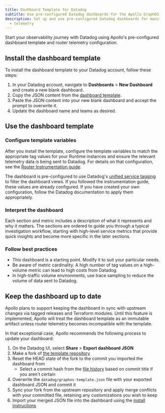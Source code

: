 ```yaml
---
title: Dashboard Template for Datadog
subtitle: Use pre-configured Datadog dashboards for the Apollo GraphOS Runtime
description: Set up and use pre-configured Datadog dashboards for monitoring the Apollo GraphOS Runtime.
  - telemetry
---
```


Start your observability journey with Datadog using Apollo's pre-configured dashboard template and router telemetry configuration.

## Install the dashboard template

To install the dashboard template to your Datadog account, follow these steps:

1. In your Datadog account, navigate to **Dashboards** > **New Dashboard** and create a new blank dashboard.
2. Copy the JSON content from the [dashboard template](https://github.com/apollographql/apm-templates/blob/main/datadog/graphos-template.json).
3. Paste the JSON content into your new blank dashboard and accept the prompt to overwrite it.
4. Update the dashboard name and teams as desired.

## Use the dashboard template

### Configure template variables

After you install the template, configure the template variables to match the appropriate tag values for your Runtime instances and ensure the relevant telemetry data is being sent to Datadog.
For details on that configuration, see the [Router Instrumentation guide](/graphos/routing/observability/router-telemetry-otel/apm-guides/datadog/router-instrumentation).

The dashboard is pre-configured to use Datadog's [unified service tagging](https://docs.datadoghq.com/getting_started/tagging/unified_service_tagging) to filter the dashboard views. If you followed the instrumentation guide, these values are already configured.
If you have created your own configuration, follow the Datadog documentation to apply them appropriately.

### Interpret the dashboard

Each section and metric includes a description of what it represents and why it matters. The sections are ordered to guide you through a typical investigation workflow, starting with high-level service metrics that provide quick insights and become more specific in the later sections.

### Follow best practices
- This dashboard is a starting point. Modify it to suit your particular needs.
- Be aware of metric cardinality. A high number of tag values on a high-volume metric can lead to high costs from Datadog.
- In high-traffic volume environments, use trace sampling to reduce the volume of data sent to Datadog.

## Keep the dashboard up to date

Apollo plans to support keeping the dashboard in sync with upstream changes via tagged releases and Terraform modules.
Until this feature is implemented, Apollo will treat the dashboard template as an immutable artifact unless router telemetry becomes incompatible with the template.

In that exceptional case, Apollo recommends the following process to update your dashboard:

1. On the Datadog UI, select **Share** > **Export dashboard JSON**
2. Make a fork of [the template repository](https://github.com/apollographql/apm-templates)
3. Reset the HEAD state of the fork to the commit you imported the dashboard from
   - Select a commit hash from the [file history](https://github.com/apollographql/apm-templates/commits/main/datadog) based on commit title if you aren't certain
4. Overwrite the <code>datadog/graphos-template.json</code> file with your exported dashboard JSON and commit it
5. Sync your fork from the upstream repository and apply merge conflicts with your committed file, retaining any customizations you wish to keep
6. Import your merged JSON file into the dashboard using the [install instructions](#install-the-dashboard-template)
